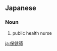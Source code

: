 ==Japanese==
{{ja-kanjitab|ほ|けん|し|yomi=on}}

===Noun===
{{ja-noun|ほけんし}}

# public health nurse

[[ja:保健師]]
